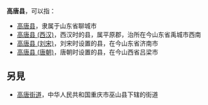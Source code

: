 '''高唐县'''，可以指：
*[[高唐县|高唐县]]，隶属于山东省聊城市
*[[高唐县_(西汉)|高唐县 (西汉)]]，西汉时的县，属平原郡，治所在今山东省禹城市西南
*[[高唐县_(刘宋)|高唐县 (刘宋)]]，刘宋时设置的县，在今山东省济南市
*[[高唐县_(唐朝)|高唐县 (唐朝)]]，唐朝时设置的县，在今山西省吕梁市

==另見==
*[[高唐街道|高唐街道]]，中华人民共和国重庆市巫山县下辖的街道

{{Disambig|G|Cat=三字中国县名消歧义}}